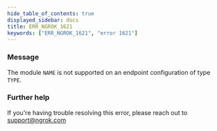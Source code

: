 ```yaml
---
hide_table_of_contents: true
displayed_sidebar: docs
title: ERR_NGROK_1621
keywords: ["ERR_NGROK_1621", "error 1621"]
---
```


### Message

The module `NAME` is not supported on an endpoint configuration of type `TYPE`.

### Further help

If you're having trouble resolving this error, please reach out to [support@ngrok.com](mailto:support@ngrok.com?subject=Help%20with%20ERR_NGROK_1621)
